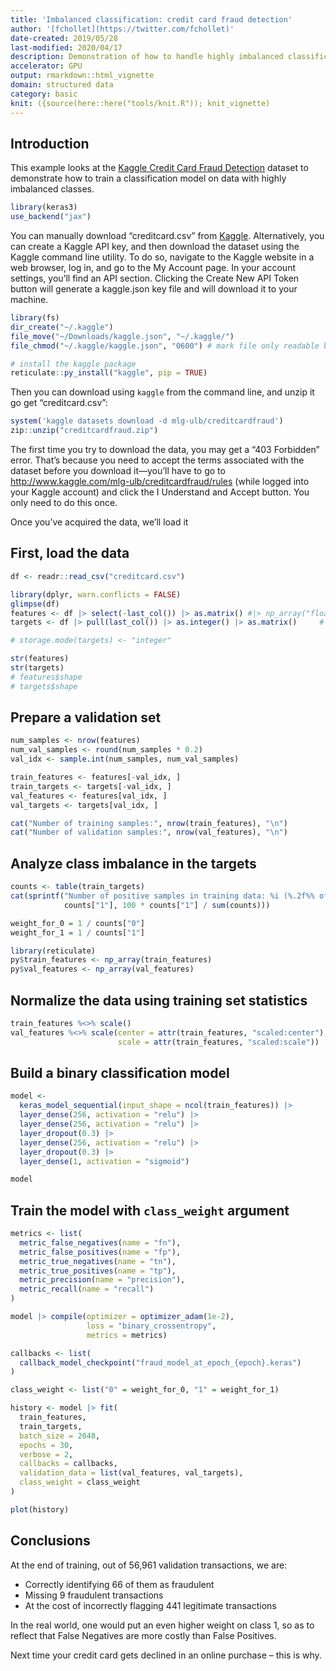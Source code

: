 ```yaml
---
title: 'Imbalanced classification: credit card fraud detection'
author: '[fchollet](https://twitter.com/fchollet)'
date-created: 2019/05/28
last-modified: 2020/04/17
description: Demonstration of how to handle highly imbalanced classification problems.
accelerator: GPU
output: rmarkdown::html_vignette
domain: structured data
category: basic
knit: ({source(here::here("tools/knit.R")); knit_vignette)
---
```


## Introduction

This example looks at the
[Kaggle Credit Card Fraud Detection](https://www.kaggle.com/mlg-ulb/creditcardfraud/)
dataset to demonstrate how
to train a classification model on data with highly imbalanced classes.

```r
library(keras3)
use_backend("jax")
```

You can manually download "creditcard.csv" from
[Kaggle](https://www.kaggle.com/mlg-ulb/creditcardfraud/). Alternatively, you
can create a Kaggle API key, and then download the dataset using the Kaggle
command line utility. To do so, navigate to the Kaggle website in a web browser,
log in, and go to the My Account page. In your account settings, you’ll find an
API section. Clicking the Create New API Token button will generate a
kaggle.json key file and will download it to your machine.

```r
library(fs)
dir_create("~/.kaggle")
file_move("~/Downloads/kaggle.json", "~/.kaggle/")
file_chmod("~/.kaggle/kaggle.json", "0600") # mark file only readable by yourself

# install the kaggle package
reticulate::py_install("kaggle", pip = TRUE)
```

Then you can download using `kaggle` from the command line, and unzip it go 
get "creditcard.csv":
```r
system('kaggle datasets download -d mlg-ulb/creditcardfraud')
zip::unzip("creditcardfraud.zip")
```
The first time you try to download the data, you may get a "403
Forbidden" error. That's because you need to accept the terms associated
with the dataset before you download it---you'll have to go to
<http://www.kaggle.com/mlg-ulb/creditcardfraud/rules> (while logged into your
Kaggle account) and click the I Understand and Accept button. You only
need to do this once.

Once you've acquired the data, we'll load it

## First, load the data

```r
df <- readr::read_csv("creditcard.csv")
```


```r
library(dplyr, warn.conflicts = FALSE)
glimpse(df)
features <- df |> select(-last_col()) |> as.matrix() #|> np_array("float32")
targets <- df |> pull(last_col()) |> as.integer() |> as.matrix()     #|> np_array("uint8")

# storage.mode(targets) <- "integer"

str(features)
str(targets)
# features$shape
# targets$shape
```

## Prepare a validation set

```r
num_samples <- nrow(features)
num_val_samples <- round(num_samples * 0.2)
val_idx <- sample.int(num_samples, num_val_samples)

train_features <- features[-val_idx, ]
train_targets <- targets[-val_idx, ]
val_features <- features[val_idx, ]
val_targets <- targets[val_idx, ]

cat("Number of training samples:", nrow(train_features), "\n")
cat("Number of validation samples:", nrow(val_features), "\n")
```

## Analyze class imbalance in the targets

```r
counts <- table(train_targets)
cat(sprintf("Number of positive samples in training data: %i (%.2f%% of total)",
            counts["1"], 100 * counts["1"] / sum(counts)))

weight_for_0 = 1 / counts["0"]
weight_for_1 = 1 / counts["1"]
```
```r
library(reticulate)
py$train_features <- np_array(train_features)
py$val_features <- np_array(val_features)
```

## Normalize the data using training set statistics
```r
train_features %<>% scale()
val_features %<>% scale(center = attr(train_features, "scaled:center"),
                        scale = attr(train_features, "scaled:scale"))
```

## Build a binary classification model

```r
model <-
  keras_model_sequential(input_shape = ncol(train_features)) |>
  layer_dense(256, activation = "relu") |>
  layer_dense(256, activation = "relu") |>
  layer_dropout(0.3) |>
  layer_dense(256, activation = "relu") |>
  layer_dropout(0.3) |>
  layer_dense(1, activation = "sigmoid")

model
```

## Train the model with `class_weight` argument

```r
metrics <- list(
  metric_false_negatives(name = "fn"),
  metric_false_positives(name = "fp"),
  metric_true_negatives(name = "tn"),
  metric_true_positives(name = "tp"),
  metric_precision(name = "precision"),
  metric_recall(name = "recall")
)

model |> compile(optimizer = optimizer_adam(1e-2),
                 loss = "binary_crossentropy",
                 metrics = metrics)

callbacks <- list(
  callback_model_checkpoint("fraud_model_at_epoch_{epoch}.keras")
)

class_weight <- list("0" = weight_for_0, "1" = weight_for_1)

history <- model |> fit(
  train_features,
  train_targets,
  batch_size = 2048,
  epochs = 30,
  verbose = 2,
  callbacks = callbacks,
  validation_data = list(val_features, val_targets),
  class_weight = class_weight
)

plot(history)
```

## Conclusions

At the end of training, out of 56,961 validation transactions, we are:

- Correctly identifying 66 of them as fraudulent
- Missing 9 fraudulent transactions
- At the cost of incorrectly flagging 441 legitimate transactions

In the real world, one would put an even higher weight on class 1,
so as to reflect that False Negatives are more costly than False Positives.

Next time your credit card gets  declined in an online purchase -- this is why.

